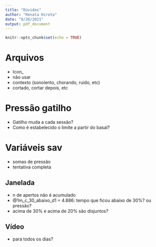 ```yaml
---
title: "Dúvidas"
author: "Renata Hirota"
date: "8/26/2021"
output: pdf_document
---
```


```r
knitr::opts_chunk$set(echo = TRUE)
```

# Arquivos

- Icon_
- não usar
- contexto (sonolento, chorando, ruído, etc)
- cortado, cortar depois, etc

# Pressão gatilho

- Gatilho muda a cada sessão?
- Como é estabelecido o limite a partir do basal?

# Variáveis sav

- somas de pressão
- tentativa completa

## Janelada

- n de apertos não é acumulado
- @1m_c_30_abaixo_d1 = 4.886: tempo que ficou abaixo de 30%? ou pressão?
- acima de 30% e acima de 20% são disjuntos?

## Vídeo

- para todos os dias?

